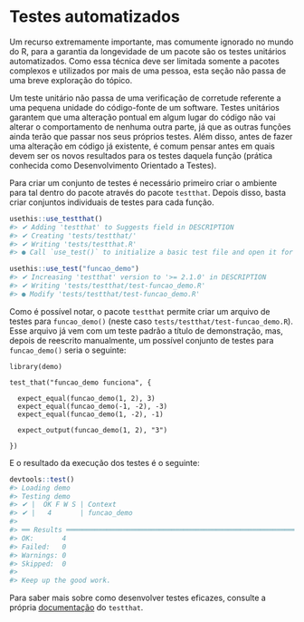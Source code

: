 # Testes automatizados {#testes}

Um recurso extremamente importante, mas comumente ignorado no mundo do R, para a
garantia da longevidade de um pacote são os testes unitários automatizados. Como
essa técnica deve ser limitada somente a pacotes complexos e utilizados por mais
de uma pessoa, esta seção não passa de uma breve exploração do tópico.

Um teste unitário não passa de uma verificação de corretude referente a uma
pequena unidade do código-fonte de um software. Testes unitários garantem que
uma alteração pontual em algum lugar do código não vai alterar o comportamento
de nenhuma outra parte, já que as outras funções ainda terão que passar nos seus
próprios testes. Além disso, antes de fazer uma alteração em código já existente,
é comum pensar antes em quais devem ser os novos resultados para os testes
daquela função (prática conhecida como Desenvolvimento Orientado a Testes).

Para criar um conjunto de testes é necessário primeiro criar o ambiente para tal
dentro do pacote através do pacote `testthat`. Depois disso, basta criar
conjuntos individuais de testes para cada função.

```r
usethis::use_testthat()
#> ✔ Adding 'testthat' to Suggests field in DESCRIPTION
#> ✔ Creating 'tests/testthat/'
#> ✔ Writing 'tests/testthat.R'
#> ● Call `use_test()` to initialize a basic test file and open it for editing.

usethis::use_test("funcao_demo")
#> ✔ Increasing 'testthat' version to '>= 2.1.0' in DESCRIPTION
#> ✔ Writing 'tests/testthat/test-funcao_demo.R'
#> ● Modify 'tests/testthat/test-funcao_demo.R'
```

Como é possível notar, o pacote `testthat` permite criar um arquivo de testes
para `funcao_demo()` (neste caso `tests/testthat/test-funcao_demo.R`). Esse
arquivo já vem com um teste padrão a título de demonstração, mas, depois de
reescrito manualmente, um possível conjunto de testes para `funcao_demo()` seria
o seguinte:

```
library(demo)

test_that("funcao_demo funciona", {

  expect_equal(funcao_demo(1, 2), 3)
  expect_equal(funcao_demo(-1, -2), -3)
  expect_equal(funcao_demo(1, -2), -1)

  expect_output(funcao_demo(1, 2), "3")

})
```

E o resultado da execução dos testes é o seguinte:

```r
devtools::test()
#> Loading demo
#> Testing demo
#> ✔ |  OK F W S | Context
#> ✔ |   4       | funcao_demo
#> 
#> ══ Results ═════════════════════════════════════════════════════════════════════
#> OK:       4
#> Failed:   0
#> Warnings: 0
#> Skipped:  0
#> 
#> Keep up the good work.
```

Para saber mais sobre como desenvolver testes eficazes, consulte a própria
[documentação](https://testthat.r-lib.org/) do `testthat`.
